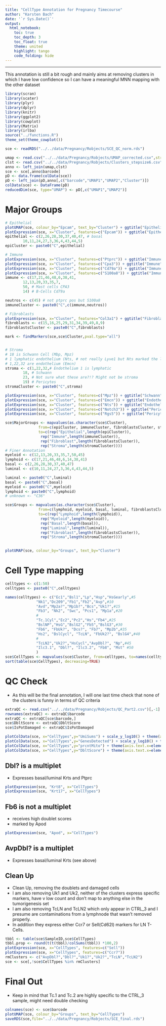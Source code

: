 ```yaml
---
title: "CellType Annotation for Pregnancy Timecourse"
author: "Karsten Bach"
date: '`r Sys.Date()`'
output:
  html_notebook:
    toc: true
    toc_depth: 3
    toc_float: true
    theme: united
    highlight: tango
    code_folding: hide
---
```

***

This annotation is still a bit rough and mainly aims at removing clusters in which I have low confidence so I can have a meaningful MNN mapping with the other dataset

```r
library(scran)
library(scater)
library(plyr)
library(dplyr)
library(knitr)
library(ggplot2)
library(cowplot)
library(Matrix)
library(irlba)
source("../functions.R")
theme_set(theme_cowplot())

sce <- readRDS("../../data/Pregnancy/Robjects/SCE_QC_norm.rds")

umap <- read.csv("../../data/Pregnancy/Robjects/UMAP_corrected.csv",stringsAsFactors=FALSE)[,-1]
clst <- read.csv("../../data/Pregnancy/Robjects/Clusters_stepsize6.csv",stringsAsFactors=FALSE)[,-1]
anno <- left_join(umap,clst)
sce <- sce[,anno$barcode]
pD <- data.frame(colData(sce))
pD <- left_join(pD,anno[,c("barcode","UMAP1","UMAP2","Cluster")])
colData(sce) <- DataFrame(pD)
reducedDim(sce, type="UMAP") <- pD[,c("UMAP1","UMAP2")]
```


# Major Groups
```r
# Epithelial
plotUMAP(sce, colour_by="Epcam", text_by="Cluster") + ggtitle("Epithelial")
plotExpression(sce, x="Cluster", features=c("Epcam")) + ggtitle("Epithelial")
epithelial <- c(2,26,28,30,37,40,47, # basal
		10,11,24,27,3,36,4,43,44,5)
epiCluster <- paste0("C",epithelial)

# Immune
plotExpression(sce, x="Cluster", features=c("Ptprc")) + ggtitle("Immune")
plotExpression(sce, x="Cluster", features=c("Cpa3")) + ggtitle("Immune")
plotExpression(sce, x="Cluster", features=c("Cd79a")) + ggtitle("Immune")
plotExpression(sce, x="Cluster", features=c("S100a8")) + ggtitle("Immune")
immune <- c(17,21,46,48,6,38,41,
	    12,13,20,33,35,7,
	    50, # Mast cells CPA3
	    14) # B-Cells Cd79a

neutros <- c(45) # not ptprc pos but S100a8
immuneCluster <- paste0("C",c(immune,neutros))

# Fibroblasts
plotExpression(sce, x="Cluster", features="Col3a1") + ggtitle("Fibroblasts")
fibroblasts <- c(15,16,25,29,31,34,39,49,8,9)
fibroblastsCluster <- paste0("C",fibroblasts)

mark <- findMarkers(sce,sce$Cluster,pval.type="all")


# Stroma
# 18 is Schwann Cell (Mbp, Mpz)
# 1 lymphatic endothelium (Nts, # not really Lyve1 but Nts marked the lymphatic endothelium in prev)
# 1,22,32 are endothelium (Emcn)
stroma <- c(1,22,32,# Endothelium 1 is lymphatic
	    18, # Schwann 
	    23, # Not sure what these are?!? Might not be stroma
	    19) # Pericytes
stromaCluster <- paste0("C",stroma)

plotExpression(sce, x="Cluster", features=c("Mpz")) + ggtitle("Schwann")
plotExpression(sce, x="Cluster", features=c("Emcn")) + ggtitle("Endothelium")
plotExpression(sce, x="Cluster", features=c("Nts")) + ggtitle("Endothelium")
plotExpression(sce, x="Cluster", features=c("Notch3")) + ggtitle("Pericytes")
plotExpression(sce, x="Cluster", features=c("Rgs5")) + ggtitle("Pericytes")

sce$MajorGroups <- mapvalues(as.character(sce$Cluster),
		       from=c(epiCluster, immuneCluster, fibroblastsCluster, stromaCluster),
		       to=c(rep("Epithelial",length(epiCluster)),
			    rep("Immune",length(immuneCluster)),
			    rep("Fibroblast",length(fibroblastsCluster)),
			    rep("Stroma",length(stromaCluster))))
# Finer Annotation
myeloid <- c(12,13,20,33,35,7,50,45)
lymphoid <- c(17,21,46,48,6,14,38,41)
basal <- c(2,26,28,30,37,40,47)
luminal <- c(10,11,24,27,3,36,4,43,44,5)

luminal <- paste0("C",luminal)
basal <- paste0("C",basal)
myeloid <- paste0("C",myeloid)
lymphoid <- paste0("C",lymphoid)
# unknown <- "C36"

sce$Groups <- mapvalues(as.character(sce$Cluster),
		       from=c(lymphoid, myeloid, basal, luminal, fibroblastsCluster, stromaCluster),
		       to=c(rep("Lymphoid",length(lymphoid)),
			    rep("Myeloid",length(myeloid)),
			    rep("Basal",length(basal)),
			    rep("Luminal",length(luminal)),
			    rep("Fibroblast",length(fibroblastsCluster)),
			    rep("Stroma",length(stromaCluster))))
			    
```

```r
plotUMAP(sce, colour_by="Groups", text_by="Cluster")
```

# Cell Type mapping
```r
celltypes <- c(1:50)
celltypes <- paste0("C",celltypes)

names(celltypes) <- c("Ec1","Bsl1","Lp","Hsp","HsGearly",#5
		      "Nk1","Dc209","Fb1","Fb2","Avp",#10
		      "Avd","Mp2a?","Mp1b?","Bcs","Uk1?",#15
		      "Fb3", "Nk2", "Swc", "Pcs1", "Mp1a",#20
		      #
		      "Tc.1Cyl","Ec2","Pc2","Hs","Fb4",#25
		      "BslNP","HsG","BslG2","Fb5","BslG3",#30
		      "Fb6", "FbUk?", "Dcs?", "Fb7", "Mp2b",#35
		      "Hs2", "BslCycl", "TcLN", "FbUk2?", "BslG4",#40
		      #
		      "TcLN2","Uk2?","HsCycl","AvpDbl?", "Np",#45
		      "Ilc3.1", "Dbl?", "Ilc3.2", "Fb8", "Mst" #50
		      )
sce$CellTypes <- mapvalues(sce$Cluster, from=celltypes, to=names(celltypes))
sort(table(sce$CellTypes), decreasing=TRUE)
```

# QC Check
- As this will be the final annotation, I will one last time check that none of the clusters is funny in terms of QC criteria

```r
extraQC <- read.csv("../../data/Pregnancy/Robjects/QC_Part2.csv")[,-1]
rownames(extraQC) <- extraQC$barcode
extraQC <- extraQC[sce$barcode,]
sce$DbltScore <- extraQC$DbltScore
sce$IsPotDamaged <- extraQC$IsPotDamaged

plotColData(sce, x="CellTypes",y="UmiSums") + scale_y_log10() + theme(axis.text.x=element_text(size=9, angle=45, hjust=1, vjust=1))
plotColData(sce, x="CellTypes",y="GenesDetected") + scale_y_log10() + theme(axis.text.x=element_text(size=9, angle=45, hjust=1, vjust=1))
plotColData(sce, x="CellTypes",y="prcntMito") + theme(axis.text.x=element_text(size=9, angle=45, hjust=1, vjust=1))
plotColData(sce, x="CellTypes",y="DbltScore") + theme(axis.text.x=element_text(size=9, angle=45, hjust=1, vjust=1))
```

## Dbl? is a multiplet
- Expresses basal/luminal Krts and Ptprc
```r
plotExpression(sce, "Krt8", x="CellTypes")
plotExpression(sce, "Krt17", x="CellTypes")
```

## Fb6 is not a multiplet
- receives high doublet scores
- marked by Apod
```r
plotExpression(sce, "Apod", x="CellTypes")
```

## AvpDbl? is a multiplet
- Expresses basal/luminal Krts (see above)

## Clean Up
- Clean Up, removing the doublets and damaged cells
- I am also removing Uk1 and Uk2, neither of the clusters express specific markers, have v low count and don't map to anything else in the tumorigenesis set
- I am also removing TcLN and TcLN2 which only appear in CTRL_3 and I presume are contaminations from a lymphnode that wasn't removed properly.
- In addition they express either Ccr7 or Sell(Cd62l) markers for LN T-Cells.
```r
tbbl <- table(sce$SampleID,sce$CellTypes)
tbbl.prop <- round(t(t(tbbl)/colSums(tbbl)) *100,2)
plotExpression(sce, x="CellTypes", features=c("Sell"))
plotExpression(sce, x="CellTypes", features=c("Ccr7"))
rmClusters <- c("AvpDbl?","Dbl?","Uk1?","Uk2?","TcLN","TcLN2")
sce <- sce[,!sce$CellTypes %in% rmClusters]
```


# Final Out
- Keep in mind that Tc.1 and Tc.2 are highly specific to the CTRL_3 sample, might need double checking
```r
colnames(sce) <- sce$barcode
plotUMAP(sce, colour_by="Groups", text_by="CellTypes")
saveRDS(sce,file="../../data/Pregnancy/Robjects/SCE_final.rds")
```
